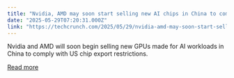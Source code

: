 ```yaml
---
title: "Nvidia, AMD may soon start selling new AI chips in China to comply with US restrictions"
date: "2025-05-29T07:20:31.000Z"
link: "https://techcrunch.com/2025/05/29/nvidia-amd-may-soon-start-selling-new-ai-chips-in-china-to-comply-with-us-restrictions/"
---
```


Nvidia and AMD will soon begin selling new GPUs made for AI workloads in China to comply with US chip export restrictions. 

[Read more](https://techcrunch.com/2025/05/29/nvidia-amd-may-soon-start-selling-new-ai-chips-in-china-to-comply-with-us-restrictions/)
